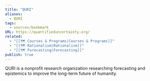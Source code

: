 ```yaml
---
title: "QURI"
aliases:
  - QURI
tags:
  - sources/bookmark
URL: https://quantifieduncertainty.org/
related:
  - "[[🗺️ Courses & Programs|Courses & Programs]]"
  - "[[🗺️ Rationalism|Rationalism]]"
  - "[[🗺️ Forecasting|Forecasting]]"
publish: true
---
```




QURI is a nonprofit research organization researching forecasting and epistemics to improve the long-term future of humanity.